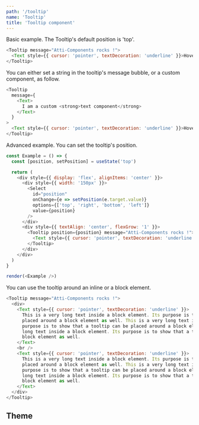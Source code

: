 ```yaml
---
path: '/tooltip'
name: 'Tooltip'
title: 'Tooltip component'
---
```


Basic example. The Tooltip's default position is 'top'.

```js
<Tooltip message="Atti-Components rocks !">
  <Text style={{ cursor: 'pointer', textDecoration: 'underline' }}>Hover me</Text>
</Tooltip>
```

You can either set a string in the tooltip's message bubble, or a custom component,
as follow.

```js
<Tooltip
  message={
    <Text>
      I am a custom <strong>text component</strong>
    </Text>
  }
>
  <Text style={{ cursor: 'pointer', textDecoration: 'underline' }}>Hover me</Text>
</Tooltip>
```

Advanced example. You can set the tooltip's position.

```js
const Example = () => {
  const [position, setPosition] = useState('top')

  return (
    <div style={{ display: 'flex', alignItems: 'center' }}>
      <div style={{ width: '150px' }}>
        <Select
          id="position"
          onChange={e => setPosition(e.target.value)}
          options={['top', 'right', 'bottom', 'left']}
          value={position}
        />
      </div>
      <div style={{ textAlign: 'center', flexGrow: '1' }}>
        <Tooltip position={position} message="Atti-Components rocks !">
          <Text style={{ cursor: 'pointer', textDecoration: 'underline' }}>Hover me</Text>
        </Tooltip>
      </div>
    </div>
  )
}

render(<Example />)
```

You can use the tooltip around an inline or a block element.

```js
<Tooltip message="Atti-Components rocks !">
  <div>
    <Text style={{ cursor: 'pointer', textDecoration: 'underline' }}>
      This is a very long text inside a block element. Its purpose is to show that a tooltip can be
      placed around a block element as well. This is a very long text inside a block element. Its
      purpose is to show that a tooltip can be placed around a block element as well. This is a very
      long text inside a block element. Its purpose is to show that a tooltip can be placed around a
      block element as well.
    </Text>
    <br />
    <Text style={{ cursor: 'pointer', textDecoration: 'underline' }}>
      This is a very long text inside a block element. Its purpose is to show that a tooltip can be
      placed around a block element as well. This is a very long text inside a block element. Its
      purpose is to show that a tooltip can be placed around a block element as well. This is a very
      long text inside a block element. Its purpose is to show that a tooltip can be placed around a
      block element as well.
    </Text>
  </div>
</Tooltip>
```

## Theme

<Theme name="tooltip" />
